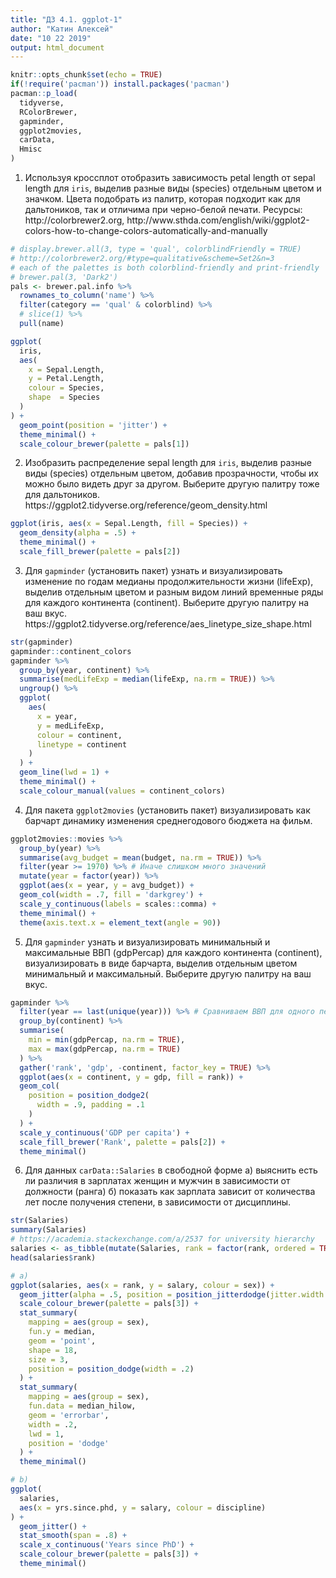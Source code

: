 ```yaml
---
title: "ДЗ 4.1. ggplot-1"
author: "Катин Алексей"
date: "10 22 2019"
output: html_document
---
```


```r
knitr::opts_chunk$set(echo = TRUE)
if(!require('pacman')) install.packages('pacman')
pacman::p_load(
  tidyverse,
  RColorBrewer,
  gapminder,
  ggplot2movies,
  carData,
  Hmisc
)
```

1. Используя кроссплот отобразить зависимость petal length от sepal length для `iris`, выделив разные виды (species) отдельным цветом и значком. Цвета подобрать из палитр, которая подходит как для дальтоников, так и отличима при черно-белой печати. 
Ресурсы: http://colorbrewer2.org,
http://www.sthda.com/english/wiki/ggplot2-colors-how-to-change-colors-automatically-and-manually

```r
# display.brewer.all(3, type = 'qual', colorblindFriendly = TRUE)
# http://colorbrewer2.org/#type=qualitative&scheme=Set2&n=3
# each of the palettes is both colorblind-friendly and print-friendly
# brewer.pal(3, 'Dark2')
pals <- brewer.pal.info %>%
  rownames_to_column('name') %>%
  filter(category == 'qual' & colorblind) %>%
  # slice(1) %>%
  pull(name)

ggplot(
  iris,
  aes(
    x = Sepal.Length,
    y = Petal.Length,
    colour = Species,
    shape  = Species
  )
) +
  geom_point(position = 'jitter') +
  theme_minimal() +
  scale_colour_brewer(palette = pals[1])
```

2. Изобразить распределение sepal length для `iris`, выделив разные виды (species) отдельным цветом, добавив прозрачности, чтобы их можно было видеть друг за другом. Выберите другую палитру тоже для дальтоников.
https://ggplot2.tidyverse.org/reference/geom_density.html

```r
ggplot(iris, aes(x = Sepal.Length, fill = Species)) +
  geom_density(alpha = .5) +
  theme_minimal() +
  scale_fill_brewer(palette = pals[2])
```

3. Для `gapminder` (установить пакет) узнать и визуализировать изменение по годам медианы продолжительности жизни (lifeExp), выделив отдельным цветом и разным видом линий временные ряды для каждого континента (continent). Выберите другую палитру на ваш вкус.
https://ggplot2.tidyverse.org/reference/aes_linetype_size_shape.html

```r
str(gapminder)
gapminder::continent_colors
gapminder %>%
  group_by(year, continent) %>%
  summarise(medLifeExp = median(lifeExp, na.rm = TRUE)) %>%
  ungroup() %>%
  ggplot(
    aes(
      x = year,
      y = medLifeExp,
      colour = continent,
      linetype = continent
    )
  ) +
  geom_line(lwd = 1) +
  theme_minimal() +
  scale_colour_manual(values = continent_colors)
```

4. Для пакета `ggplot2movies` (установить пакет) визуализировать как барчарт динамику изменения среднегодового бюджета на фильм.

```r
ggplot2movies::movies %>%
  group_by(year) %>%
  summarise(avg_budget = mean(budget, na.rm = TRUE)) %>%
  filter(year >= 1970) %>% # Иначе слишком много значений
  mutate(year = factor(year)) %>%
  ggplot(aes(x = year, y = avg_budget)) +
  geom_col(width = .7, fill = 'darkgrey') +
  scale_y_continuous(labels = scales::comma) +
  theme_minimal() +
  theme(axis.text.x = element_text(angle = 90))
```

5. Для `gapminder` узнать и визуализировать минимальный и максимальные ВВП (gdpPercap) для каждого континента (continent), визуализировать в виде барчарта, выделив отдельным цветом минимальный и максимальный. Выберите другую палитру на ваш вкус.

```r
gapminder %>%
  filter(year == last(unique(year))) %>% # Сравниваем ВВП для одного периода
  group_by(continent) %>%
  summarise(
    min = min(gdpPercap, na.rm = TRUE),
    max = max(gdpPercap, na.rm = TRUE)
  ) %>%
  gather('rank', 'gdp', -continent, factor_key = TRUE) %>%
  ggplot(aes(x = continent, y = gdp, fill = rank)) +
  geom_col(
    position = position_dodge2(
      width = .9, padding = .1
    )
  ) +
  scale_y_continuous('GDP per capita') +
  scale_fill_brewer('Rank', palette = pals[2]) +
  theme_minimal()
```

6. Для данных `carData::Salaries` в свободной форме
а) выяснить есть ли различия в зарплатах женщин и мужчин в зависимости от должности (ранга)
б) показать как зарплата зависит от количества лет после получения степени, в зависимости от дисциплины.

```r
str(Salaries)
summary(Salaries)
# https://academia.stackexchange.com/a/2537 for university hierarchy
salaries <- as_tibble(mutate(Salaries, rank = factor(rank, ordered = TRUE)))
head(salaries$rank)

# a)
ggplot(salaries, aes(x = rank, y = salary, colour = sex)) +
  geom_jitter(alpha = .5, position = position_jitterdodge(jitter.width = .2)) +
  scale_colour_brewer(palette = pals[3]) +
  stat_summary(
    mapping = aes(group = sex),
    fun.y = median,
    geom = 'point',
    shape = 18,
    size = 3,
    position = position_dodge(width = .2)
  ) +
  stat_summary(
    mapping = aes(group = sex),
    fun.data = median_hilow,
    geom = 'errorbar',
    width = .2,
    lwd = 1,
    position = 'dodge'
  ) +
  theme_minimal()

# b)
ggplot(
  salaries,
  aes(x = yrs.since.phd, y = salary, colour = discipline)
) +
  geom_jitter() +
  stat_smooth(span = .8) +
  scale_x_continuous('Years since PhD') +
  scale_colour_brewer(palette = pals[3]) +
  theme_minimal()
```